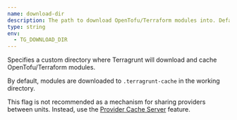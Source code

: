 ```yaml
---
name: download-dir
description: The path to download OpenTofu/Terraform modules into. Default is .terragrunt-cache in the working directory.
type: string
env:
  - TG_DOWNLOAD_DIR
---
```


Specifies a custom directory where Terragrunt will download and cache OpenTofu/Terraform modules.

By default, modules are downloaded to `.terragrunt-cache` in the working directory.

This flag is not recommended as a mechanism for sharing providers between units. Instead, use the [Provider Cache Server](/docs/features/provider-cache-server) feature.
